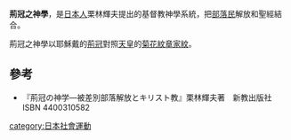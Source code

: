 '''荊冠之神學'''，是[[日本人|日本人]]栗林輝夫提出的基督教神學系統，把[[部落民|部落民]]解放和聖經結合。

荊冠之神學以耶穌戴的[[荊冠|荊冠]]對照[[天皇|天皇]]的[[菊花紋章|菊花紋章]][[家紋|家紋]]。

==參考==
*『荊冠の神学―被差別部落解放とキリスト教』栗林輝夫著　新教出版社 ISBN 4400310582

[[category:日本社會運動|category:日本社會運動]]